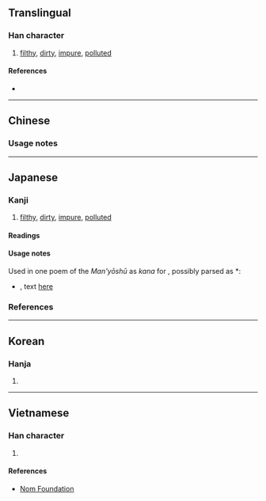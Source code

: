 {{also|汚|污}}
{{character info/new}}
==Translingual==

===Han character===
{{Han char|rn=85|rad=水|as=03|sn=6|four=31140|canj=EMD|ids=⿰氵于}}

# [[filthy]], [[dirty]], [[impure]], [[polluted]]

====References====
* {{Han ref|kx=0605.130|dkj=17132|dj=0999.050|hdz=31550.070|uh=6C59|ud=27737|bh=A6BE|bd=42686}}

----

==Chinese==
{{zh-see|污}}

===Usage notes===
{{Chinese-region variant characters|汙|污}}

----

==Japanese==

===Kanji===
{{ja-kanji|grade=|rs=水03}}

# [[filthy]], [[dirty]], [[impure]], [[polluted]]

====Readings====
{{ja-readings
|goon=う
|kanon=お<を
|kanyoon=わ
|kun=きたな-い, けが-す, けが-れる, とごす, けが-らわし.い, よご-す, よご-れる
}}

====Usage notes====
Used in one poem of the ''Man'yōshū'' as {{m|ja|借音|tr=shakuon}} ''kana'' for {{IPAfont|⟨u⟩}}, possibly parsed as *{{IPAchar|/wu/}}:
* {{RQ:Manyoshu|5|837}}, text [http://jti.lib.virginia.edu/japanese/manyoshu/Man5Yos.html#837 here]
*: {{ja-usex|m=波流能努尓 奈久夜'''汙'''隅比須 奈都氣牟得 和何弊能曽能尓 '''汙'''米何波奈佐久　<sub>(笇師 志%氏 大道)</sub>|m_kana=はるののに なくや'''う'''ぐひす なつけむと わがへのそのに '''う'''めがはなさく　<sub>(さんし し%きの おほみち)</sub>|春の野に鳴くや鶯なつけむと我が家の園に梅が花%咲く|はる の の に なく や うぐひす なつけむ と わが へ の その に うめ が はな%-さく|rom=haru no no ni naku ya '''u'''guisu natsukemu to waga e no sono ni '''u'''me ga hana-saku (Sanshi Shiki no Ōmichi)|The warbler singing in the unplowed springtime fields―that it be content to live close at hand the plum blooms in my arbor now. (Master of Computation Shiki no Ōmichi)<ref>{{cite-book|1998|Edwin A. Cranston|The Gem-Glistening Cup|series=Volume 1 of A Waka Anthology|edition=illustrated, reprint|publisher=Stanford University Press|isbn=0804731578|page=546}}</ref>|sort=う}}

===References===
<references/>

----

==Korean==

===Hanja===
{{ko-hanja|hangeul=오|eumhun=|rv=o|mr=o|y=o}}

# {{defn|lang=ko|sort=水03}}

----

==Vietnamese==

===Han character===
{{vi-readings|rs=水03|hanviet=ô}}

# {{defn|lang=vi|sort=水03}}

====References====
* [http://nomfoundation.org/common/nom_details.php?codepoint=6c59 Nom Foundation]